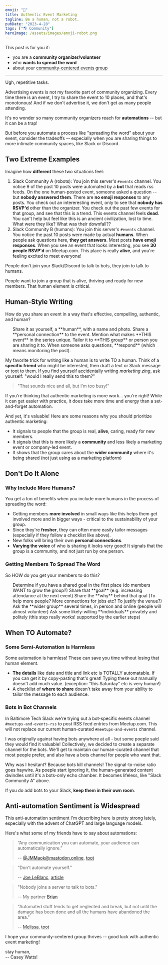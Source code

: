 ```yaml
---
emoji: "🤖"
title: Authentic Event Marketing
tagline: Be a human, not a robot.
pubDate: "2023-4-28"
tags: ["🌎 Community"]
heroImage: /assets/images/emoji-robot.png
---
```



This post is for you if:

- you are a **community organizer/volunteer**
- who **wants to spread the word**
- about your [community-centered events group](https://www.happyandeffective.com/blog/community-groups-community-led-vs-company-led)

---

Ugh, repetitive tasks.

Advertising events is not my favorite part of community organizing. Every time there is an event, I try to share the event to 10 places, and that's monotonous! And if we don't advertise it, we don't get as many people attending.

It's no wonder so many community organizers reach for **automations** -- but it can be a trap!

But before you automate a process like "spreading the word" about your event, consider the tradeoffs -- especially when you are sharing things to more intimate community spaces, like Slack or Discord.

## Two Extreme Examples

Imagine how **different** these two situations feel:

1. Slack Community A (robots): You join this server's `#events` channel. You notice 9 of the past 10 posts were automated by a **bot** that reads rss feeds. On the one human-posted event, someone asked a question -- but **nobody answered them**. There are **no emoji responses** to any posts. You check out an intereresting event, only to see that **nobody has RSVP'd** other than the organizer. You check out the past few events for that group, and see that this is a trend. This events channel feels **dead**. You can't help but feel like this is an ancient civilization, lost to time. What were they like? What was their downfall??
2. Slack Community B (humans): You join this server's `#events` channel. You notice the past 10 posts were made by actual **humans**. When people ask questions here, **they get answers**. Most posts **have emoji responses**. When you see an event that looks interesting, you see **30 people RSVP'd** on Meetup.com. This place is really **alive**, and you're feeling excited to meet everyone!

People don't join your Slack/Discord to talk to bots, they join to talk to humans.

People want to join a group that is alive, thriving and ready for new members. That human element is critical.

## Human-Style Writing

How do you share an event in a way that's effective, compelling, authentic, and human?

<ul>
  <CheckboxListItem id="human">Share it as yourself, a **human**, with a name and photo.</CheckboxListItem>
  <CheckboxListItem id="connection">Share a **personal connection** to the event.</CheckboxListItem>
  <CheckboxListItem id="this-event">Mention what makes **THIS event** in the series unique.</CheckboxListItem>
  <CheckboxListItem id="this-group">Tailor it to **THIS group** or person you are sharing it to.</CheckboxListItem>
  <CheckboxListItem id="respond">When someone asks questions, **respond** (which means monitoring the post).</CheckboxListItem>
</ul>

My favorite trick for writing like a human is to write TO a human. Think of a **specific friend** who might be interested, then draft a text or Slack message or [toot](https://www.caseywatts.com/blog/welcome-to-mastodon/) to them. If you find yourself accidentally writing _marketing zing_, ask yourself: "would I really send this to them?"

> "That sounds nice and all, but I'm too busy!"

If you're thinking that authentic marketing is more work... you're right! While it can get easier with practice, it does take more time and energy than a set-and-forget automation.

And yet, it's valuable! Here are some reasons why you should prioritize authentic marketing:

- It signals to people that the group is real, **alive**, caring, ready for new members.
- It signals that this is more likely a **community** and less likely a marketing event or company-led event.
- It shows that the group cares about the **wider community** where it's being shared (not just using as a marketing platform)

## Don't Do It Alone

### Why Include More Humans?

You get a ton of benefits when you include more humans in the process of spreading the word:

- Getting members **more involved** in small ways like this helps them get involved more and in bigger ways - critical to the sustainability of your group.
- Since they're **fresher**, they can often more easily tailor messages (especially if they follow a checklist like above).
- New folks will bring their own **personal connections**.
- **Varying the voice** of who is sharing it looks very good! It signals that the group is a community, and not just run by one person.

### Getting Members To Spread The Word

So HOW do you get your members to do this?

<ul>
  <CheckboxListItem id="shared-goal">Determine if you have a shared goal in the first place (do members WANT to grow the group?)</CheckboxListItem>
  <CheckboxListItem id="goal">Share that **goal** (e.g. increasing attendance at the next event)</CheckboxListItem>
  <CheckboxListItem id="why">Share the **why** behind that goal (To help more people? More connections for jobs etc? To justify the venue?)</CheckboxListItem>
  <CheckboxListItem id="wider-group">Ask the **wider group** several times, in person and online (people will almost volunteer)</CheckboxListItem>
  <CheckboxListItem id="individual">Ask some likely-willing **individuals** privately and politely (this step really works! supported by the earlier steps)</CheckboxListItem>
</ul>

## When TO Automate?

### Some Semi-Automation is Harmless

Some automation is harmless! These can save you time without losing that human element.

- **The details** like date and title and link etc is TOTALLY automatable. If you can get it by copy-pasting that's great! Typing these out manually doesn't add much value. (exception: "this Saturday" etc is very human!)
- A checklist of **where to share** doesn't take away from your ability to tailor the message to each audience.

### Bots in Bot Channels

In Baltimore Tech Slack we're trying out a bot-specific events channel `#meetups-and-events-rss` to post RSS feed entries from Meetup.com. This will not replace our current human-curated `#meetups-and-events` channel.

I was originally against having bots anywhere at all - but some poeple said they would find it valuable! Collectively, we decided to create a separate channel for the bots. We'll get to maintain our human-curated channel that most people prefer, and also have a bots channel for people who want that.

Why was I hesitant? Because bots kill channels! The signal-to-noise ratio goes haywire. As poeple start ignoring it, the human-generated content dwindles until it's a bots-only echo chamber. It becomes lifeless, like "Slack Community A" above.

If you do add bots to your Slack, **keep them in their own room**.

## Anti-automation Sentiment is Widespread

This anti-automation sentiment I'm describing here is pretty strong lately, especially with the advent of ChatGPT and large language models.

Here's what some of my friends have to say about automations:

> “Any communication you can automate, your audience can automatically ignore.”
>
> -- [@JMMaok@mastodon.online](https://mastodon.online/@JMMaok), [toot](https://social.coop/@heycaseywattsup/110271470492812270)

> “Don't automate yourself.”
>
> -- [Joe LeBlanc](https://techhub.social/@glamshell), [article](https://www.linkedin.com/pulse/dont-automate-yourself-joe-leblanc?utm_source=share&utm_medium=member_ios&utm_campaign=share_via)

> "Nobody joins a server to talk to bots."
>
> -- My partner [Brian](https://sketchee.com/)

> "Automated stuff tends to get neglected and break, but not until the damage has been done and all the humans have abandoned the area."
>
> -- [Melissa](https://ruby.social/@holytoastr), [toot](https://ruby.social/@holytoastr/110271574143882174)

I hope your community-centered group thrives -- good luck with authentic event marketing!

<div class="text-right">
  <div>stay human,</div>
  <div>-- Casey Watts!</div>
</div>
